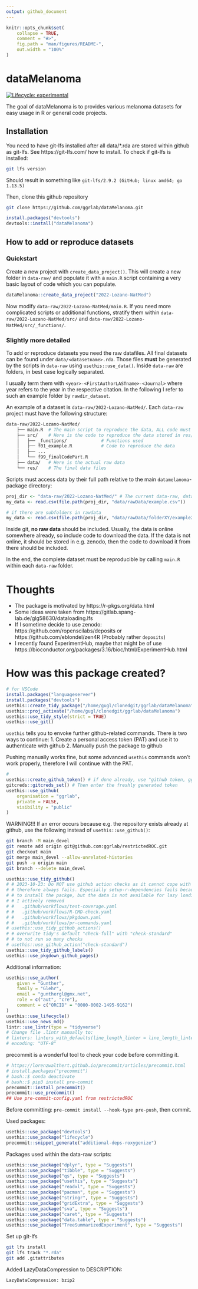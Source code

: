 ```yaml
---
output: github_document
---
```


<!-- README.md is generated from README.Rmd. Please edit that file -->

```r
knitr::opts_chunk$set(
    collapse = TRUE,
    comment = "#>",
    fig.path = "man/figures/README-",
    out.width = "100%"
)
```

# dataMelanoma

<!-- badges: start -->
[![Lifecycle: experimental](https://img.shields.io/badge/lifecycle-experimental-orange.svg)](https://lifecycle.r-lib.org/articles/stages.html#experimental)
<!-- [![CRAN status](https://www.r-pkg.org/badges/version/dataMelanoma)](https://CRAN.R-project.org/package=dataMelanoma) -->
<!-- [![R-CMD-check](https://github.com/ggrlab/dataMelanoma/actions/workflows/R-CMD-check.yaml/badge.svg)](https://github.com/ggrlab/dataMelanoma/actions/workflows/R-CMD-check.yaml) -->
<!-- [![Codecov test coverage](https://codecov.io/gh/ggrlab/dataMelanoma/branch/master/graph/badge.svg)](https://app.codecov.io/gh/ggrlab/dataMelanoma?branch=master) -->
<!-- badges: end -->

The goal of dataMelanoma is to provides various melanoma datasets for easy usage in R or 
general code projects. 

## Installation
You need to have git-lfs installed after all data/*.rda are stored within github as 
git-lfs. See https://git-lfs.com/ how to install. To check if git-lfs is installed: 

```bash 
git lfs version
```
Should result in something like ``git-lfs/2.9.2 (GitHub; linux amd64; go 1.13.5)``


Then, clone this github repository
```bash 
git clone https://github.com/ggrlab/dataMelanoma.git
```

```r
install.packages("devtools")
devtools::install("dataMelanoma")
```

## How to add or reproduce datasets

### Quickstart
Create a new project with ``create_data_project()``. 
This will create a new folder in ``data-raw/`` and populate it with a ``main.R`` script 
containing a very basic layout of code which you can populate. 

```r
dataMelanoma::create_data_project("2022-Lozano-NatMed")
```

Now modify ``data-raw/2022-Lozano-NatMed/main.R``. If you need more complicated scripts
or additional functions, stratify them within ``data-raw/2022-Lozano-NatMed/src/`` and 
``data-raw/2022-Lozano-NatMed/src/_functions/``.


### Slightly more detailed
To add or reproduce datasets you need the raw datafiles. All final datasets can be found under `data/<datasetname>.rda`. Those files **must** be generated by the scripts in `data-raw` using `usethis::use_data()`. Inside `data-raw` are folders, in best case logically separated. 

I usually term them with `<year>-<FirstAuthorLASTname>-<Journal>` where year refers to the year in the respective citation. In the following I refer to such an example folder by `rawdir_dataset`.

An example of a dataset is `data-raw/2022-Lozano-NatMed/`. Each ``data-raw`` project must have the following structure:

```bash
data-raw/2022-Lozano-NatMed/
    ├── main.R  # The main script to reproduce the data, ALL code must be called from here
    ├── src/    # Here is the code to reproduce the data stored in res/
    │   ├── _functions/             # Functions used 
    │   ├── f01_example.R           # Code to reproduce the data
    │   ├── ...                         
    │   └── f99_finalCodePart.R
    ├── data/   # Here is the actual raw data
    └── res/    # The final data files
```


Scripts must access data by their full path relative to the main `datamelanoma`-package directory:

```r
proj_dir <- "data-raw/2022-Lozano-NatMed/" # The current data-raw, dataset folder
my_data <- read.csv(file.path(proj_dir, "data/rawData/example.csv"))

# if there are subfolders in rawdata
my_data <- read.csv(file.path(proj_dir, "data/rawData/folderXY/example2.csv"))
```

Inside git, **no raw data** should be included. Usually, the data is online somewhere already, 
so include code to download the data. If the data is not online, it should be stored in 
e.g. zenodo, then the code to download it from there should be included.


In the end, the complete dataset must be reproducible by calling ``main.R`` within each 
``data-raw`` folder.


# Thoughts

 - The package is motivated by https://r-pkgs.org/data.html
 - Some ideas were taken from https://gitlab.spang-lab.de/glg58630/dataloading.lfs
 - If I sometime decide to use zenodo: https://github.com/ropenscilabs/deposits or https://github.com/eblondel/zen4R  (Probably rather ``deposits``)
 - I recently found ExperimentHub, maybe that might be of use https://bioconductor.org/packages/3.16/bioc/html/ExperimentHub.html


# How was this package created?

```r
# for VSCode
install.packages("languageserver")
install.packages("devtools")
usethis::create_tidy_package("/home/gugl/clonedgit/ggrlab/dataMelanoma")
usethis::proj_activate("/home/gugl/clonedgit/ggrlab/dataMelanoma")
usethis::use_tidy_style(strict = TRUE)
usethis::use_git()
```


``usethis`` tells you to envoke further github-related commands. 
There is two ways to continue: 
1. Create a personal access token (PAT) and use it to authenticate with github
2. Manually push the package to github 

Pushing manually works fine, but some advanced ``usethis`` commands won't work properly, 
therefore I will continue with the PAT.

```r
#
usethis::create_github_token() # if done already, use "github token, ggrlab, PAT" password
gitcreds::gitcreds_set() # Then enter the freshly generated token
usethis::use_github(
    organisation = "ggrlab",
    private = FALSE,
    visibility = "public"
)
```

WARNING!!!
If an error occurs because e.g. the repository exists already at github, use the following instead of 
``usethis::use_github()``:
```bash
git branch -M main_devel
git remote add origin git@github.com:ggrlab/restrictedROC.git
git checkout main
git merge main_devel --allow-unrelated-histories
git push -u origin main
git branch --delete main_devel
```

```r
usethis::use_tidy_github()
# # 2023-10-23: Do NOT use github action checks as it cannot cope with git lfs,
# # therefore always fails. Especially setup-r-dependencies fails because it tries
# # to install the packge, but the data is not available for lazy loading.
# # I actively removed
# #   .github/workflows/test-coverage.yaml
# #   .github/workflows/R-CMD-check.yaml
# #   .github/workflows/pkgdown.yaml
# #   .github/workflows/pr-commands.yaml
# usethis::use_tidy_github_actions()
# # overwrite tidy's default "check-full" with "check-standard"
# # to not run so many checks
# usethis::use_github_action("check-standard")
usethis::use_tidy_github_labels()
usethis::use_pkgdown_github_pages()
```

Additional information: 
```r
usethis::use_author(
    given = "Gunther",
    family = "Glehr",
    email = "gunthergl@gmx.net",
    role = c("aut", "cre"),
    comment = c("ORCID" = "0000-0002-1495-9162")
)
usethis::use_lifecycle()
usethis::use_news_md()
lintr::use_lintr(type = "tidyverse")
# Change file .lintr manually to:
# linters: linters_with_defaults(line_length_linter = line_length_linter(120),indentation_linter = indentation_linter(4)) # see vignette("lintr")
# encoding: "UTF-8"
```
precommit is a wonderful tool to check your code before committing it. 

```r
# https://lorenzwalthert.github.io/precommit/articles/precommit.html
# install.packages("precommit")
# bash::$ conda deactivate
# bash::$ pip3 install pre-commit
precommit::install_precommit()
precommit::use_precommit()
## Use pre-commit-config.yaml from restrictedROC
```
Before committing: ``pre-commit install --hook-type pre-push``, then commit. 

Used packages:
```r
usethis::use_package("devtools")
usethis::use_package("lifecycle")
precommit::snippet_generate("additional-deps-roxygenize")
```

Packages used within the data-raw scripts:
```r
usethis::use_package("dplyr", type = "Suggests")
usethis::use_package("tibble", type = "Suggests")
usethis::use_package("qs", type = "Suggests")
usethis::use_package("usethis", type = "Suggests")
usethis::use_package("readxl", type = "Suggests")
usethis::use_package("pacman", type = "Suggests")
usethis::use_package("stringr", type = "Suggests")
usethis::use_package("gridExtra", type = "Suggests")
usethis::use_package("sva", type = "Suggests")
usethis::use_package("caret", type = "Suggests")
usethis::use_package("data.table", type = "Suggests")
usethis::use_package("TreeSummarizedExperiment", type = "Suggests")
```

Set up git-lfs
```bash
git lfs install
git lfs track "*.rda"
git add .gitattributes
```

Added LazyDataCompression to DESCRIPTION:
```
LazyDataCompression: bzip2
```


